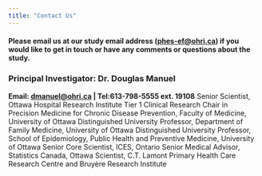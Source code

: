 ```yaml
---
title: "Contact Us"
---
```


#### Please email us at our study email address **([phes-ef\@ohri.ca](mailto:phes-ef@ohri.ca){.email})** if you would like to get in touch or have any comments or questions about the study.

### Principal Investigator: Dr. Douglas Manuel 
**Email: [dmanuel\@ohri.ca](mailto:dmanuel@ohri.ca){.email} | Tel:613-798-5555 ext. 19108**
Senior Scientist, Ottawa Hospital Research Institute
Tier 1 Clinical Research Chair in Precision Medicine for Chronic Disease Prevention, Faculty of Medicine, University of Ottawa
Distinguished University Professor, Department of Family Medicine, University of Ottawa
Distinguished University Professor, School of Epidemiology, Public Health and Preventive Medicine, University of Ottawa
Senior Core Scientist, ICES, Ontario
Senior Medical Advisor, Statistics Canada, Ottawa
Scientist, C.T. Lamont Primary Health Care Research Centre and Bruyère Research Institute

